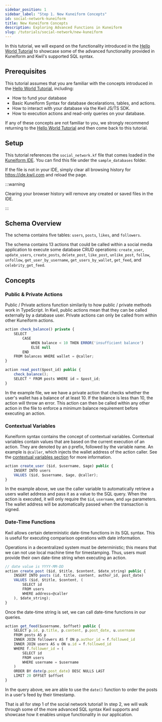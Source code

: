 ```yaml
---
sidebar_position: 1
sidebar_label: "Step 1. New Kuneiform Concepts"
id: social-network-kuneiform
title: New Kuneiform Concepts
description: Exploring Advanced Functions in Kuneiform
slug: /tutorials/social-network/new-kuneiform
---
```

In this tutorial, we will expand on the functionality introduced in the [Hello World Tutorial](/docs/tutorials/hello-world/creating-the-database) to showcase some of the advanced functionality provided in Kuneiform and Kwil's supported SQL syntax.

## Prerequisites

This tutorial assumes that you are familiar with the concepts introduced in the [Hello World Tutorial](/docs/tutorials/hello-world/creating-the-database), including:
- How to fund your database
- Basic Kuneiform Syntax for database decelarations, tables, and actions.
- How to interact with your database via the Kwil JS/TS SDK.
- How to execution actions and read-only queries on your database.

If any of these concepts are not familiar to you, we strongly recommend returning to the [Hello World Tutorial](/docs/tutorials/hello-world/creating-the-database) and then come back to this tutorial.

## Setup
This tutorial references the `social_network.kf` file that comes loaded in the [Kuneiform IDE](https://ide.kwil.com/). You can find this file under the `sample_databases` folder.

If the file is not in your IDE, simply clear all browsing history for https://ide.kwil.com and reload the page.

:::warning

Clearing your browser history will remove any created or saved files in the IDE.

:::

## Schema Overview
The schema contains five tables: `users`, `posts`, `likes`, and `followers`.

The schema contains 13 actions that could be called within a social media application to execute some database CRUD operations: `create_user`, `update_users`, `create_posts`, `delete_post`, `like_post`, `unlike_post`, `follow`, `unfollow`, `get_user_by_username`, `get_users_by_wallet`, `get_feed`, and `celebrity_get_feed`.

## Concepts

### Public & Private Actions

Public / Private actions function similarily to how public / private methods work in TypeScript. In Kwil, public actions mean that they can be called externally by a database user. Private actions can only be called from within other Kuneiform actions.

```typescript tite="social_network.kf"
action check_balance() private {
    SELECT
        CASE
            WHEN balance < 10 THEN ERROR('insufficient balance')
            ELSE null
        END
    FROM balances WHERE wallet = @caller;
}

action read_post($post_id) public {
    check_balance();
    SELECT * FROM posts WHERE id = $post_id;
}
```

In the example file, we we have a private action that checks whether the user's wallet has a balance of at least 10. If the balance is less than 10, the action will throw an error. This action can then be called within any other action in the file to enforce a minimum balance requirement before executing an action.

### Contextual Variables

Kuneiform syntax contains the concept of contextual variables. Contextual variables contain values that are based on the current execution of an action.  They are denoted by an `@` prefix, followed by the variable name. An example is `@caller`, which injects the wallet address of the action caller.  See the [contextual variables section](../../kuneiform/dml#using-contextual-variables-in-actions) for more information.

```typescript title="social_network.kf"
action create_user ($id, $username, $age) public {
    INSERT INTO users
    VALUES ($id, $username, $age, @caller);
}
```

In the example above, we use the caller variable to automatically retrieve a users wallet address and pass it as a value to the SQL query. When the action is executed, it will only require the `$id`, `username`, and `age` parameters. The wallet address will be automatically passed when the transaction is signed.

### Date-Time Functions
Kwil allows certain deterministic date-time functions in its SQL syntax. This is useful for executing comparison operations with date information.

Operations in a decentralized system must be deterministic; this means that we can not use local machine time for timestamping. Thus, users must provide their own date-time string when executing an action.

```typescript title="social_network.kf"
// date value is YYYY-MM-DD
action create_post ($id, $title, $content, $date_string) public {
    INSERT INTO posts (id, title, content, author_id, post_date)
    VALUES ($id, $title, $content, (
        SELECT id
        FROM users
        WHERE address=@caller
    ), $date_string);
}
```

Once the date-time string is set, we can call date-time functions in our queries.

```typescript title="social_network.kf"
action get_feed($username, $offset) public {
    SELECT p.id, p.title, p.content, p.post_date, u.username
    FROM posts AS p
    INNER JOIN followers AS f ON p.author_id = f.followed_id
    INNER JOIN users AS u ON u.id = f.followed_id
    WHERE f.follower_id = (
        SELECT id
        FROM users
        WHERE username = $username
    )
    ORDER BY date(p.post_date) DESC NULLS LAST
    LIMIT 20 OFFSET $offset
}
```

In the query above, we are able to use the `date()` function to order the posts in a user's feed by their timestamp.

That is all for step 1 of the social network tutorial! In step 2, we will walk through some of the more advanced SQL syntax Kwil supports and showcase how it enables unique functionality in our application.